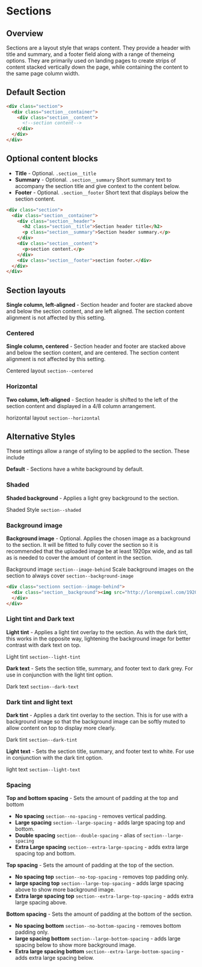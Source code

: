 
# Sections

## Overview

Sections are a layout style that wraps content. They provide a header with title and summary, and a footer field along with a range of themeing options. They are primarily used on landing pages to create strips of content stacked vertically down the page, while containing the content to the same page column width.

<Preview withToolbar>
  <Story height="400px" id="layout-sections--sections-basic" />
</Preview>

## Default Section

```html
<div class="section">
  <div class="section__container">
    <div class="section__content">
      <!--section content-->
    </div>
  </div>
</div>
```

## Optional content blocks

- **Title** - Optional. `.section__title`
- **Summary** - Optional. `.section__summary` Short summary text to accompany the section title and give context to the content below.
- **Footer** - Optional. `.section__footer` Short text that displays below the section content.

```html
<div class="section">
  <div class="section__container">
    <div class="section__header">
      <h2 class="section__title">Section header title</h2>
      <p class="section__summary">Section header summary.</p>
    </div>
    <div class="section__content">
      <p>section content.</p>
    </div>
    <div class="section__footer">section footer.</div>
  </div>
</div>
```
## Section layouts

**Single column, left-aligned** - Section header and footer are stacked above and below the section content, and are left aligned. The section content alignment is not affected by this setting.

### Centered

**Single column, centered** - Section header and footer are stacked above and below the section content, and are centered. The section content alignment is not affected by this setting.

Centered layout `section--centered`

<Preview withToolbar>
  <Story height="500px" id="layout-sections--sections-centered" />
</Preview>

### Horizontal

**Two column, left-aligned** - Section header is shifted to the left of the section content and displayed in a 4/8 column arrangement.

horizontal layout `section--horizontal` 

<Preview withToolbar>
  <Story height="500px" id="layout-sections--sections-horizontal" />
</Preview>

## Alternative Styles
These settings allow a range of styling to be applied to the section. These include

**Default** - Sections have a white background by default.

### Shaded

**Shaded background** - Applies a light grey background to the section.

Shaded Style `section--shaded` 

<Preview withToolbar>
  <Story height="500px" id="layout-sections--sections-shaded" />
</Preview>

### Background image

**Background image** - Optional. Applies the chosen image as a background to the section. It will be fitted to fully cover the section so it is recommended that the uploaded image be at least 1920px wide, and as tall as is needed to cover the amount of content in the section.

Background image `section--image-behind`
Scale background images on the section to always cover `section--background-image`

<Preview withToolbar>
  <Story height="500px" id="layout-sections--sections-background" />
</Preview>

```html
<div class="sectionn section--image-behind">
  <div class="section__background"><img src="http://lorempixel.com/1920/1080" /></div>
  </div>
</div>
```

### Light tint and Dark text

**Light tint** - Applies a light tint overlay to the section. As with the dark tint, this works in the opposite way, lightening the background image for better contrast with dark text on top.

Light tint `section--light-tint` 

**Dark text** - Sets the section title, summary, and footer text to dark grey. For use in conjunction with the light tint option.

Dark text `section--dark-text`

<Preview withToolbar>
  <Story height="500px" id="layout-sections--sections-light-tint" />
</Preview>

### Dark tint and light text

**Dark tint** - Applies a dark tint overlay to the section. This is for use with a background image so that the background image can be softly muted to allow content on top to display more clearly.

Dark tint `section--dark-tint` 

**Light text** - Sets the section title, summary, and footer text to white. For use in conjunction with the dark tint option.

light text `section--light-text`

<Preview withToolbar>
  <Story height="500px" id="layout-sections--sections-dark-tint" />
</Preview>

### Spacing

**Top and bottom spacing** - Sets the amount of padding at the top and bottom
- **No spacing** `section--no-spacing` - removes vertical padding.
- **Large spacing** `section--large-spacing` - adds large spacing top and bottom.
- **Double spacing** `section--double-spacing` - alias of `section--large-spacing`
- **Extra Large spacing** `section--extra-large-spacing` - adds extra large spacing top and bottom.

**Top spacing** - Sets the amount of padding at the top of the section.
- **No spacing top** `section--no-top-spacing` - removes top padding only.
- **large spacing top** `section--large-top-spacing` - adds large spacing above to show more background image.
- **Extra large spacing top** `section--extra-large-top-spacing` - adds extra large spacing above.

**Bottom spacing** - Sets the amount of padding at the bottom of the section.
- **No spacing bottom** `section--no-bottom-spacing` - removes bottom padding only.
- **large spacing bottom** `section--large-bottom-spacing` - adds large spacing below to show more background image.
- **Extra large spacing bottom** `section--extra-large-bottom-spacing` - adds extra large spacing below.

